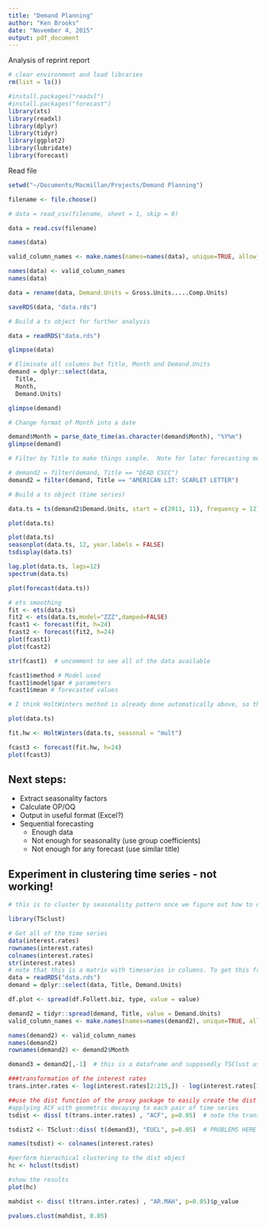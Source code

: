 ```yaml
---
title: "Demand Planning"
author: "Ken Brooks"
date: "November 4, 2015"
output: pdf_document
---
```


Analysis of reprint report

```r
# clear environment and load libraries
rm(list = ls())

#install.packages("readxl")
#install.packages("forecast")
library(xts)
library(readxl)
library(dplyr)
library(tidyr)
library(ggplot2)
library(lubridate)
library(forecast)
```

Read file

```r
setwd("~/Documents/Macmillan/Projects/Demand Planning")

filename <- file.choose()

# data = read_csv(filename, sheet = 1, skip = 0)

data = read.csv(filename)
```

```r

names(data)

valid_column_names <- make.names(names=names(data), unique=TRUE, allow_ = TRUE)

names(data) <- valid_column_names
names(data)

data = rename(data, Demand.Units = Gross.Units.....Comp.Units)

saveRDS(data, "data.rds")

```


```r

# Build a ts object for further analysis

data = readRDS("data.rds")

glimpse(data)

# Eliminate all columns but Title, Month and Demand.Units
demand = dplyr::select(data, 
  Title, 
  Month,
  Demand.Units)

glimpse(demand)

# Change format of Month into a date

demand$Month = parse_date_time(as.character(demand$Month), "%Y%m")
glimpse(demand)

# Filter by Title to make things simple.  Note for later forecasting models to work, the title can't have 0 or negative values (I think).

# demand2 = filter(demand, Title == "DEAD CSCC")
demand2 = filter(demand, Title == "AMERICAN LIT: SCARLET LETTER")

# Build a ts object (time series)

data.ts = ts(demand2$Demand.Units, start = c(2011, 11), frequency = 12)

plot(data.ts)

```

```r

plot(data.ts)
seasonplot(data.ts, 12, year.labels = FALSE)
tsdisplay(data.ts)

lag.plot(data.ts, lags=12)
spectrum(data.ts)

plot(forecast(data.ts))

# ets smoothing
fit <- ets(data.ts)
fit2 <- ets(data.ts,model="ZZZ",damped=FALSE)
fcast1 <- forecast(fit, h=24)
fcast2 <- forecast(fit2, h=24)
plot(fcast1)
plot(fcast2)

```

```r
str(fcast1)  # uncomment to see all of the data available

fcast1$method # Model used
fcast1$model$par # parameters
fcast1$mean # forecasted values


```


```r
# I think HoltWinters method is already done automatically above, so this chunk is redundant

plot(data.ts)

fit.hw <- HoltWinters(data.ts, seasonal = "mult")

fcast3 <- forecast(fit.hw, h=24)
plot(fcast3)

```


Next steps:
-----------
* Extract seasonality factors
* Calculate OP/OQ
* Output in useful format (Excel?)
* Sequential forecasting
  * Enough data
  * Not enough for seasonality (use group coefficients)
  * Not enough for any forecast (use similar title)


Experiment in clustering time series - not working!
---------------------------------------------------

```r
# this is to cluster by seasonality pattern once we figure out how to do it.  The following is only an example.

library(TSclust)

# Get all of the time series
data(interest.rates)
rownames(interest.rates)
colnames(interest.rates)
str(interest.rates)
# note that this is a matrix with timeseries in columns. To get this from our data we will need to spread the titles across the columns
data = readRDS("data.rds")
demand = dplyr::select(data, Title, Demand.Units)

df.plot <- spread(df.Follett.biz, type, value = value)

demand2 = tidyr::spread(demand, Title, value = Demand.Units)
valid_column_names <- make.names(names=names(demand2), unique=TRUE, allow_ = TRUE)

names(demand2) <- valid_column_names
names(demand2)
rownames(demand2) <- demand2$Month

demand3 = demand2[,-1]  # this is a dataframe and supposedly TSClust uses them too

###transformation of the interest rates
trans.inter.rates <- log(interest.rates[2:215,]) - log(interest.rates[1:214,])

##use the dist function of the proxy package to easily create the dist object
#applying ACF with geometric decaying to each pair of time series
tsdist <- diss( t(trans.inter.rates) , "ACF", p=0.05)  # note the transpose

tsdist2 <- TSclust::diss( t(demand3), "EUCL", p=0.05)  # PROBLEMS HERE - Elimin NA

names(tsdist) <- colnames(interest.rates)

#perform hierachical clustering to the dist object
hc <- hclust(tsdist)

#show the results
plot(hc)

mahdist <- diss( t(trans.inter.rates) , "AR.MAH", p=0.05)$p_value

pvalues.clust(mahdist, 0.05)

```



